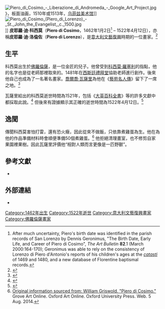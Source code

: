 {{distinguish2|[[皮耶羅·迪·科西莫·德·美第奇|皮耶羅·迪·科西莫·德·美第奇]]}}
[[File:Piero_di_Cosimo_-_Liberazione_di_Andromeda_-_Google_Art_Project.jpg|thumb]]》，板面油画，1510年或1513年，[[乌菲兹美术馆|乌菲兹美术馆]]]]
[[File:Piero_di_Cosimo_(Piero_di_Lorenzo)_-_St._John_the_Evangelist,_c._1500.jpg|thumb]]]]
'''皮耶羅·迪·科西莫'''（'''Piero di Cosimo'''，1462年1月2日<ref>After much uncertainty, Piero's birth date was identified in the parish records of San Lorenzo by Dennis Geronimus, "The Birth Date, Early Life, and Career of Piero di Cosimo", ''The Art Bulletin'' '''82'''.1 (March 2000:164-170); Geronimus was able to rely on the consistency of Lorenzo di Piero d'Antonio's reports of his children's ages at the ''[[catasto|catasti]]'' of 1469 and 1480, and a new database of Florentine baptismal records.</ref> – 1522年4月12日），亦稱'''皮耶羅·迪·洛倫佐'''（'''Piero di Lorenzo'''），是[[意大利文藝復興|意大利文藝復興]]時期的一位畫家。<ref name="collier">{{cite encyclopedia |last=Godfrey |first=F.M. |editor=William D. Halsey |encyclopedia=Collier's Encyclopedia |title=Piero di Cosmio |year=1976 |publisher=Macmillan Educational Corporation |volume=19 |location=New York |page=42 }}</ref>

==生平==
科西莫出生於[[佛羅倫薩|佛羅倫薩]]，是一位金匠的兒子。他曾受到[[科西莫·羅塞利|科西莫·羅塞利]]的指點，他的名字也是從老師那裡取來的。1481年在[[西斯廷禮拜堂|西斯廷禮拜堂]]協助老師進行創作。後來他自己也成為了一名著名畫家。[[喬爾喬·瓦薩里|喬爾喬·瓦薩里]]為他在《[[藝苑名人傳|藝苑名人傳]]》留下了一席之地。<ref>{{cite book|last=Fermor|first= Sharon|title=Piero di Cosimo: Fiction, Invention, and Fantasia|publisher=Reaktion Books|year=1997|pages=7–9 and ff}}</ref>

瓦薩里給出的科西莫逝世時間為1521年，包括《[[大英百科全書|大英百科全書]]》等的許多文獻中都採取此說。<ref>{{cite encyclopedia | title = Piero Di Cosimo | encyclopedia = Encyclopædia Britannica | volume =  | pages =  | publisher = Encyclopædia Britannica Online | year = 2006 | url = http://www.britannica.com/eb/article-9059972 | accessdate = 2006-10-28 | archive-date = 2020-04-03 | archive-url = https://web.archive.org/web/20200403214127/https://www.britannica.com/eb/article-9059972 | dead-url = no }}</ref>  但後來有證據顯示其正確的逝世時間為1522年4月12日。<ref name="waldman">{{cite journal | last = Waldman | first = Louis Alexander | authorlink = | coauthors = | title = Fact, Fiction, Hearsay: Notes on Vasari's Life of Piero di Cosimo | journal = The Art Bulletin | volume =  82 | issue = 1 | pages = 171–9 | publisher = The Art Bulletin, Vol. 82, No. 1|date=March 2000 | jstor = 3051370| doi = 10.2307/3051370 }}</ref>

==逸聞==
傳聞科西莫害怕打雷，還有恐火癥，因此從來不做飯，只依靠煮雞蛋為生。他在為他的作品準備材料時會順便準備50個煮雞蛋。<ref>[http://www.oxfordartonline.com/subscriber/article/grove/art/T067492 Original information sourced from: William Griswold. "Piero di Cosimo."] Grove Art Online. Oxford Art Online. Oxford University Press. Web. 5 Aug. 2014.</ref> 他拒絕清理畫室，也不修剪自家果園裡果樹。因此瓦薩里評價他“相對人類而言更像是一匹野獸”。

==參考文獻==
{{reflist|2}}
*{{1911}}

==外部連結==
*{{commons category inline|Piero di Cosimo}}
{{西斯廷禮拜堂裝飾}}
{{Authority control}}

{{DEFAULTSORT:Cosimo, Piero Di}}
[[Category:1462年出生|Category:1462年出生]]
[[Category:1522年逝世|Category:1522年逝世]]
[[Category:意大利文藝復興畫家|Category:意大利文藝復興畫家]]
[[Category:佛羅倫薩畫家|Category:佛羅倫薩畫家]]